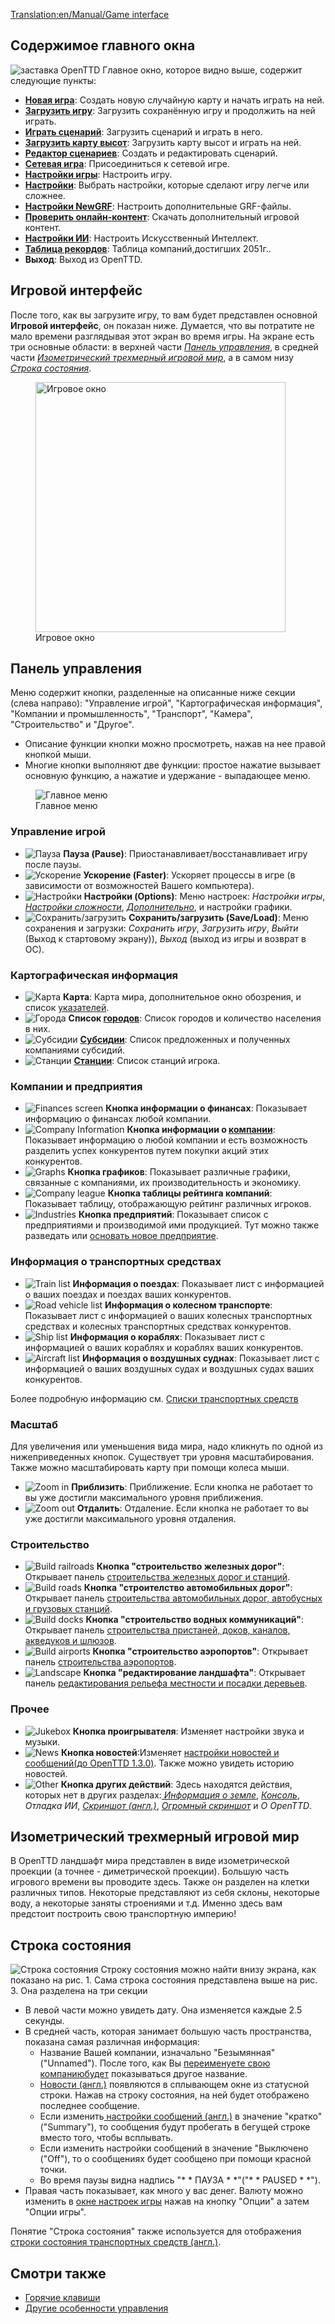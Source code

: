 [[Translation:en/Manual/Game interface]]
{{ru/Необходимо сделать|поправить ссылки после перевода соответствующих страниц}}
{{ru/Manual/Оглавление}}
==Содержимое главного окна==
[[File:ru/Manual/Intro screen.png|frame|center|заставка OpenTTD]]
Главное окно, которое видно выше, содержит следующие пункты:
* '''[[ru/Manual/Новая игра|Новая игра]]''': Создать новую случайную карту и начать играть на ней.
* '''[[ru/Archive/Manual/Сохранение игры|Загрузить игру]]''': Загрузить сохранённую игру и продолжить на ней играть.
* '''[[ru/Archive/Manual/Сценарий|Играть сценарий]]''': Загрузить сценарий и играть в него.
* '''[[ru/Manual/Карта высот|Загрузить карту высот]]''': Загрузить карту высот и играть на ней.
* '''[[ru/Manual/Редактор сценариев|Редактор сценариев]]''': Создать и редактировать сценарий.
* '''[[ru/Manual/Сетевая игра|Сетевая игра]]''': Присоединиться к сетевой игре.
* '''[[ru/Manual/Окно настроек игры|Настройки игры]]''': Настроить игру.
* '''[[ru/Archive/Manual/Settings/Расширенные настройки|Настройки]]''': Выбрать настройки, которые сделают игру легче или сложнее.
* '''[[ru/Manual/Настройки NewGRF|Настройки NewGRF]]''': Настроить дополнительные GRF-файлы.
* '''[[ru/Manual/Онлайн-контент|Проверить онлайн-контент]]''': Скачать дополнительный игровой контент.
* '''[[ru/Manual/Настройки ИИ|Настройки ИИ]]''': Настроить Искусственный Интеллект.
* '''[[ru/Таблица рекордов|Таблица рекордов]]''': Таблица компаний,достигших 2051г..
* '''Выход''': Выход из OpenTTD.

==Игровой интерфейс==
После того, как вы загрузите игру, то вам будет представлен основной '''Игровой интерфейс''', он показан ниже. Думается, что вы потратите не мало времени разглядывая этот экран во время игры. На экране есть три основные области: в верхней части ''[[#panel-upravleniia|Панель управления]]'', в средней части ''[[#izometricheskii-trekhmernyi-igrovoi-mir|Изометрический трехмерный игровой мир]]'', а в самом низу ''[[#stroka-sostoianiia|Строка состояния]]''.

[[File:en/Manual/Interface.png|thumb|none|400px|Игровое окно]]

==Панель управления==
Меню содержит кнопки, разделенные на описанные ниже секции (слева направо): "Управление игрой", "Картографическая информация", "Компании и промышленность", "Транспорт", "Камера", "Строительство" и "Другое".
* Описание функции кнопки можно просмотреть, нажав на нее правой кнопкой мыши.  
* Многие кнопки выполняют две функции: простое нажатие вызывает основную функцию, а нажатие и удержание - выпадающее меню.
[[File:en/Manual/Menu bar.png|none|frame|Главное меню]]

===Управление игрой===
*[[File:en/Manual/Manual html m7fd3f2df.png|Пауза]] '''Пауза (Pause)''': Приостанавливает/восстанавливает игру после паузы.
*[[File:en/Manual/Manual html m56d46b8f.png|Ускорение]] '''Ускорение (Faster)''': Ускоряет процессы в игре (в зависимости от возможностей Вашего компьютера).
*[[File:en/Manual/Manual html md7ebe52.png|Настройки]] '''Настройки (Options)''': Меню настроек: ''Настройки игры'', ''[[ru/Archive/Manual/Settings/Сложность|Настройки сложности]]'', ''[[ru/Archive/Manual/Settings/Расширенные настройки|Дополнительно]]'', и настройки графики.
*[[File:en/Manual/Manual html m3ad9dba5.png|Сохранить/загрузить]] '''Сохранить/загрузить (Save/Load)''': Меню сохранения и загрузки: ''Сохранить игру'', ''Загрузить игру'', ''Выйти'' (Выход к стартовому экрану)), ''Выход'' (выход из игры и возврат в ОС).

===Картографическая информация===
*[[File:en/Manual/Manual html m6cb2b7aa.png|Карта]] '''Карта''': Карта мира, дополнительное окно обозрения, и список [[en/Archive/Manual/Signs|указателей]].
*[[File:en/Manual/Manual html m58c015ad.png|Города]] '''Список [[ru/Manual/Город|городов]]''': Список городов и количество населения в них.
*[[File:en/Manual/Manual html 54594ccb.png|Субсидии]] '''[[en/Manual/Subsidy|Субсидии]]''': Список предложенных и полученных компаниями субсидий.
*[[File:en/Manual/Manual html m791b53c3.png|Станции]] '''[[en/Manual/Station list|Станции]]''': Список станций игрока.

===Компании и предприятия===
*[[File:en/Manual/Manual html 63e6566d.png|Finances screen]] '''Кнопка информации о финансах''': Показывает информацию о финансах любой компании.
*[[File:en/Manual/Manual html 12e20f5b.png|Company Information]] '''Кнопка информации о [[ru/Manual/Транспортная компания|компании]]''': Показывает информацию о любой компании и есть возможность разделить успех конкурентов путем покупки акций этих конкурентов.
*[[File:en/Manual/Manual html 36354981.png|Graphs]] '''Кнопка графиков''': Показывает различные графики, связанные с компаниями, их производительность и экономику.
*[[File:en/Manual/Manual html 2a553acb.png|Company league]] '''Кнопка таблицы рейтинга компаний''': Показывает таблицу, отображающую рейтинг различных игроков.
*[[File:en/Manual/Manual html m4d6ba21e.png|Industries]] '''Кнопка предприятий''': Показывает список с предприятиями и производимой ими продукцией. Тут можно также разведать или [[ru/Manual/Промышленность#osnovanie-novykh-predpriiatii | основать новое предприятие]].

===Информация о транспортных средствах===
*[[File:en/Manual/Manual html m16a497ce.png|Train list]] '''Информация о поездах''': Показывает лист с информацией о ваших поездах и поездах ваших конкурентов.
*[[File:en/Manual/Manual html m3518e48c.png|Road vehicle list]] '''Информация о колесном транспорте''': Показывает лист с информацией о ваших колесных транспортных средствах и колесных транспортных средствах конкурентов.
*[[File:en/Manual/Manual html 53123a33.png|Ship list]] '''Информация о кораблях''': Показывает лист с информацией о ваших кораблях и кораблях ваших конкурентов.
*[[File:en/Manual/Manual html 442702e6.png|Aircraft list]] '''Информация о воздушных суднах''': Показывает лист с информацией о ваших воздушных судах и воздушных судах ваших конкурентов.

Более подробную информацию см. [[ru/Manual/Списки транспортных средств | Списки транспортных средств]]

===Масштаб===
Для увеличения или уменьшения вида мира, надо кликнуть по одной из нижеприведенных кнопок. Существует три уровня масштабирования. Также можно масштабировать карту при помощи колеса мыши.
*[[File:en/Manual/Manual html 628b2aa3.png|Zoom in]] '''Приблизить''': Приближение. Если кнопка не работает то вы уже достигли максимального уровня приближения.
*[[File:en/Manual/Manual html m55168bcb.png|Zoom out]] '''Отдалить''': Отдаление. Если кнопка не работает то вы уже достигли максимального уровня отдаления.

===Строительство===
*[[File:en/Manual/Manual html m772c5b23.png|Build railroads]] '''Кнопка "строительство железных дорог"''': Открывает панель [[ru/Manual/Железнодорожное строительство|строительства железных дорог и станций]].
*[[File:en/Manual/Manual html ma6d6c8c.png|Build roads]] '''Кнопка "строителство автомобильных дорог"''': Открывает панель [[ru/Manual/Автодороги|строительства автомобильных дорог, автобусных и грузовых станций]].
*[[File:en/Manual/Manual html m2cc0c4cd.png|Build docks]] '''Кнопка "строительство водных коммуникаций"''': Открывает панель [[ru/Manual/Водоканалы|строительства пристаней, доков, каналов, акведуков и шлюзов]].
*[[File:en/Manual/Manual html 1ae92703.png|Build airports]] '''Кнопка "строительство аэропортов"''': Открывает панель [[ru/Manual/Постройка аэропорта|строительства аэропортов]].
*[[File:en/Manual/Manual html m233f8633.png|Landscape]] '''Кнопка "редактирование ландшафта"''': Открывает панель [[ru/Manual/Ландшафтный дизайн|редактирования рельефа местности и поcадки деревьев]].

===Прочее===
*[[File:en/Manual/Manual html m6a2249c4.png|Jukebox]] '''Кнопка проигрывателя''': Изменяет настройки звука и музыки.
*[[File:en/Manual/Manual html 2a55c3aa.png|News]] '''Кнопка новостей''':Изменяет [[en/Archive/Manual/Settings/Message settings | настройки новостей и сообщений(до OpenTTD 1.3.0)]]. Также можно увидеть историю новостей.
*[[File:en/Manual/Manual html 51cda05b.png|Other]] '''Кнопка других действий''': Здесь находятся действия, которых нет в других разделах:''[[ru/Manual/Информация о земле| Информация о земле]]'', ''[[ru/Manual/Консоль|Консоль]]'', ''Отладка ИИ'', ''[[en/Manual/Screenshot|Скриншот (англ.)]]'', ''[[en/Manual/Screenshot|Огромный скриншот]]'' и ''О OpenTTD''.

==Изометрический трехмерный игровой мир==
В OpenTTD ландшафт мира представлен в виде изометрической проекции (а точнее - диметрической проекции). Большую часть игрового времени вы проводите здесь. Также он разделен на клетки различных типов. Некоторые представляют из себя склоны, некоторые воду, а некоторые заняты строениями и т.д. Именно здесь вам предстоит построить свою транспортную империю!

==Строка состояния==
[[File:en/Manual/Status-bar.png|none|frame|Строка состояния]]
Строку состояния можно найти внизу экрана, как показано на рис. 1. Сама строка состояния представлена выше на рис. 3. Она разделена на три секции
*В левой части можно увидеть дату. Она изменяется каждые 2.5 секунды.
*В средней часть, которая занимает большую часть пространства, показана самая различная информация:
**Название Вашей компании, изначально "Безымянная" ("Unnamed"). После того, как Вы [[ru/Manual/Транспортная компания| переименуете свою компанию]]будет показываться другое название. 
**[[en/Archive/Manual/News messages | Новости (англ.)]] появляются в сплывающем окне из статусной строки. Нажав на строку состояния, на ней будет отображено последнее сообщение.
**Если изменить[[en/Archive/Manual/Settings/Message settings | настройки сообщений (англ.)]] в значение "кратко"("Summary"), то сообщения будут пробегать в бегущей строке вместо того, чтобы всплывать.
**Если изменить настройки сообщений в значение "Выключено ("Off"), то о сообщениях будет сообщено при помощи красной точки.
**Во время паузы видна надпись "* * ПАУЗА * *"("* * PAUSED * *").
*Правая часть показывает, как много у вас денег. Валюту можно изменить в [[ru/Manual/Окно настроек игры |окне настроек игры]] нажав на кнопку "Опции" а затем "Опции игры".

Понятие "Строка состояния" также используется для отображения [[en/Manual/Status bar|строки состояния транспортных средств (англ.)]].

==Смотри также==
* [[ru/Manual/Горячие клавиши|Горячие клавиши]]
* [[ru/Archive/Manual/Другие особенности управления | Другие особенности управления]]